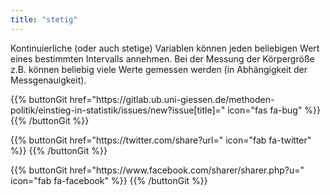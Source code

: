 ```yaml
---
title: "stetig"
---
```


Kontinuierliche (oder auch stetige) Variablen können jeden beliebigen Wert eines bestimmten Intervalls annehmen.
Bei der Messung der Körpergröße z.B. können beliebig viele Werte gemessen werden (in Abhängigkeit der Messgenauigkeit).

{{% buttonGit href=\"https\:\/\/gitlab.ub.uni-giessen.de\/methoden-politik\/einstieg-in-statistik\/issues\/new?issue[title]=\" icon=\"fas fa-bug\" %}} {{% /buttonGit %}} 

{{% buttonGit href=\"https\:\/\/twitter.com\/share?url=\" icon=\"fab fa-twitter\" %}} {{% /buttonGit %}}

{{% buttonGit href=\"https\:\/\/www.facebook.com\/sharer\/sharer.php?u=\" icon=\"fab fa-facebook\" %}} {{% /buttonGit %}}
